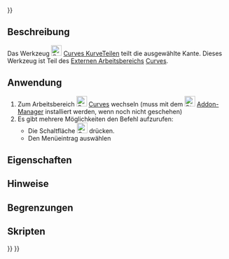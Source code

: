 <languages/>
{{UnfinishedDocu{{#translation:}}}}

{{Docnav/de
|[[Curves_JoinCurve/de|KurveVerbinden]]
|[[Curves_Discretize/de|Punktefolge]]
|[[Curves_Workbench/de|Curves]]
|IconL=Curves_JoinCurve.svg
|IconR=Curves_Discretize.svg
|IconC=Curves_workbench_icon.svg
}}

{{GuiCommand/de
|Name=Curves SplitCurve
|Name/de=Curves KurveTeilen
|MenuLocation=Curves → Split curve
|Workbenches=[[Curves_Workbench/de|Curves]]
}}

==Beschreibung==

Das Werkzeug [[Image:Curves_SplitCurve.svg|24px]] [[Curves_SplitCurve/de|Curves KurveTeilen]] teilt die ausgewählte Kante. Dieses Werkzeug ist Teil des [[external workbenches/de|Externen Arbeitsbereichs]] [[Curves Workbench/de|Curves]].

==Anwendung==

# Zum Arbeitsbereich [[Image:Curves_workbench_icon.svg|24px]]  [[Curves Workbench/de|Curves]] wechseln (muss mit dem [[Image:Std_AddonMgr.svg|24px]] [[Std_AddonMgr/de|Addon-Manager]]  installiert werden, wenn noch nicht geschehen)
# Es gibt mehrere Möglichkeiten den Befehl aufzurufen:
#* Die Schaltfläche [[Image:Curves_SplitCurve.svg|24px]] drücken.
#* Den Menüeintrag {{MenuCommand|Curves → Split curve}} auswählen

==Eigenschaften==


==Hinweise==


==Begrenzungen==


==Skripten==


{{Docnav/de
|[[Curves_JoinCurve/de|KurveVerbinden]]
|[[Curves_Discretize/de|Punktefolge]]
|[[Curves_Workbench/de|Curves]]
|IconL=Curves_JoinCurve.svg
|IconR=Curves_Discretize.svg
|IconC=Curves_workbench_icon.svg
}}

{{Curves Tools navi{{#translation:}}}}
{{Userdocnavi{{#translation:}}}}